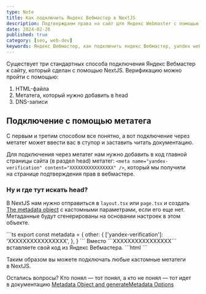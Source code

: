 ```yaml
---
type: Note
title: Как подключить Яндекс Вебмастер в NextJS
description: Подтверждаем права на сайт для Яндекс Webmaster c помощью кастомного метатега в NextJS
date: 2024-02-26
published: true
category: [seo, web-dev]
keywords: Яндекс Вебмастер, как подключить яндекс Вебмастер, yandex webmaster nextjs
---
```


Существует три стандартных способа подключения Яндекс Вебмастер к&nbsp;сайту, который сделан с&nbsp;помощью NextJS. Верификацию можно пройти с&nbsp;помощью:

1. HTML-файла
2. Метатега, который нужно добавить в&nbsp;head
3. DNS-записи

## Подключение с помощью метатега

С&nbsp;первым и&nbsp;третим способом все понятно, а&nbsp;вот подключение через метатег может ввести вас в&nbsp;ступор и&nbsp;заставить читать документацию.

Для подключения через метатег нам нужно добавить в&nbsp;код главной страницы сайта (в&nbsp;раздел head) метатег: ```<meta name="yandex-verification" content="XXXXXXXXXXXXXXXX" />```, который мы&nbsp;получили на&nbsp;странице подтверждения прав в&nbsp;вебмастере.

### Ну и где тут искать head?

В&nbsp;NextJS нам нужно отправиться в ```layout.tsx``` или ```page.tsx``` и&nbsp;создать <a target="_blank" rel="nofollow" href="https://nextjs.org/docs/app/api-reference/functions/generate-metadata#the-metadata-object">The metadata object</a> с&nbsp;кастомными параметрами, если его еще нет. Метаданные будут сгенерированы на&nbsp;основании настроек в&nbsp;этом объекте.

<CodeTitle title='layout.tsx | page.tsx' lang="ts" />
```ts
export const metadata = {
  other: {
    ['yandex-verification']: 'XXXXXXXXXXXXXXXX',
  },
}
```
Вместо ```XXXXXXXXXXXXXXXX``` вставляете свой код из&nbsp;Яндекс Вебмастера.

<CodeTitle title='<head> output' lang="" />
```html
<meta name="yandex-verification" content="XXXXXXXXXXXXXXXX" />
```

Таким образом вы&nbsp;можете подключать любые кастомные метатеги в&nbsp;NextJS.

Остались вопросы?
Кто понял&nbsp;&mdash; тот понял, а&nbsp;кто не&nbsp;понял&nbsp;&mdash; тот идет в&nbsp;документацию <a target="_blank" rel="nofollow" href="https://nextjs.org/docs/app/api-reference/functions/generate-metadata">Metadata Object and generateMetadata Options</a>